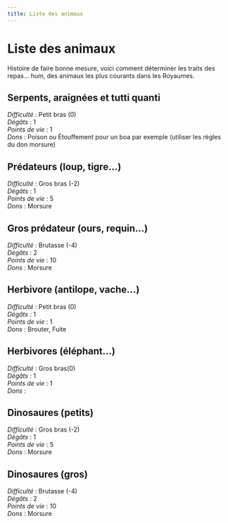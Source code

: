```yaml
---
title: Liste des animaux
---
```


# Liste des animaux

Histoire de faire bonne mesure, voici comment déterminer les traits des repas... hum, des animaux les plus courants dans les Royaumes.

## Serpents, araignées et tutti quanti

_Difficulté_ : Petit bras (0)  
_Dégâts_ : 1  
_Points de vie_ : 1  
_Dons_ : Poison ou Étouffement pour un boa par exemple (utiliser les règles du don morsure)

## Prédateurs (loup, tigre...)

_Difficulté_ : Gros bras (-2)  
_Dégâts_ : 1  
_Points de vie_ : 5  
_Dons_ : Morsure

## Gros prédateur (ours, requin...)

_Difficulté_ : Brutasse (-4)  
_Dégâts_ : 2  
_Points de vie_ : 10  
_Dons_ : Morsure

## Herbivore (antilope, vache...)

_Difficulté_ : Petit bras (0)  
_Dégâts_ : 1  
_Points de vie_ : 1  
_Dons_ : Brouter, Fuite

## Herbivores (éléphant...)

_Difficulté_ : Gros bras(0)  
_Dégâts_ : 1  
_Points de vie_ : 1  
_Dons_ :

## Dinosaures (petits)

_Difficulté_ : Gros bras (-2)  
_Dégâts_ : 1  
_Points de vie_ : 5  
_Dons_ : Morsure

## Dinosaures (gros)

_Difficulté_ : Brutasse (-4)  
_Dégâts_ : 2  
_Points de vie_ : 10  
_Dons_ : Morsure
